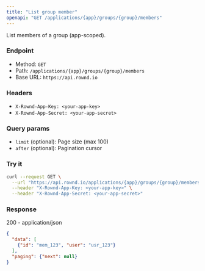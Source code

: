 ```yaml
---
title: "List group member"
openapi: "GET /applications/{app}/groups/{group}/members"
---
```


List members of a group (app-scoped).

### Endpoint

- Method: `GET`
- Path: `/applications/{app}/groups/{group}/members`
- Base URL: `https://api.rownd.io`

### Headers

- `X-Rownd-App-Key: <your-app-key>`
- `X-Rownd-App-Secret: <your-app-secret>`

### Query params

- `limit` (optional): Page size (max 100)
- `after` (optional): Pagination cursor

### Try it

```bash
curl --request GET \
  --url "https://api.rownd.io/applications/{app}/groups/{group}/members?limit=25" \
  --header "X-Rownd-App-Key: <your-app-key>" \
  --header "X-Rownd-App-Secret: <your-app-secret>"
```

### Response

200 - application/json

```json
{
  "data": [
    {"id": "mem_123", "user": "usr_123"}
  ],
  "paging": {"next": null}
}
```
